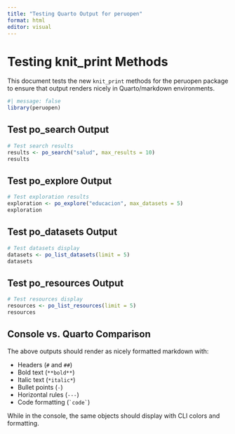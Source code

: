 ```yaml
---
title: "Testing Quarto Output for peruopen"
format: html
editor: visual
---
```


# Testing knit_print Methods

This document tests the new `knit_print` methods for the peruopen package to ensure that output renders nicely in Quarto/markdown environments.

```r
#| message: false
library(peruopen)
```

## Test po_search Output

```r
# Test search results
results <- po_search("salud", max_results = 10)
results
```

## Test po_explore Output

```r
# Test exploration results
exploration <- po_explore("educacion", max_datasets = 5)
exploration
```

## Test po_datasets Output

```r
# Test datasets display
datasets <- po_list_datasets(limit = 5)
datasets
```

## Test po_resources Output

```r
# Test resources display
resources <- po_list_resources(limit = 5)
resources
```

## Console vs. Quarto Comparison

The above outputs should render as nicely formatted markdown with:

- Headers (`#` and `##`)
- Bold text (`**bold**`)
- Italic text (`*italic*`)
- Bullet points (`-`)
- Horizontal rules (`---`)
- Code formatting (`` `code` ``)

While in the console, the same objects should display with CLI colors and formatting.
